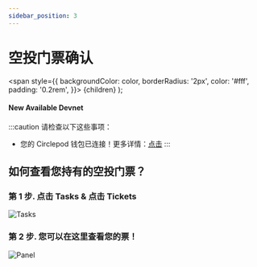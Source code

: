 ```yaml
---
sidebar_position: 3
---
```


# 空投门票确认

  <span
    style={{
      backgroundColor: color,
      borderRadius: '2px',
      color: '#fff',
      padding: '0.2rem',
    }}>
    {children}
  </span>
);

#### New Available <Highlight color="#25c2a0">Devnet</Highlight>

:::caution 请检查以下这些事项：
- 您的 Circlepod 钱包已连接！更多详情：[点击](/docs/wallet/connect-wallet)
:::

## 如何查看您持有的空投门票？

### 第 1 步. 点击 **Tasks** & 点击 **Tickets**
![Tasks](/img/event/promoter/ticket-panel.png)

### 第 2 步. 您可以在这里查看您的票！
![Panel](/img/event/promoter/panel.png)